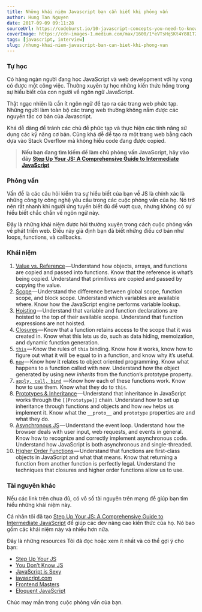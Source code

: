 ```yaml
---
title: Những khái niệm Javascript bạn cần biết khi phỏng vấn
author: Hung Tan Nguyen
date: 2017-09-09 09:11:28
sourceUrl: https://codeburst.io/10-javascript-concepts-you-need-to-know-for-interviews-136df65ecce
coverImage: https://cdn-images-1.medium.com/max/1600/1*eVTsHqSKt4Y881T2mlftFQ.jpeg
tags: [javascript, interview]
slug: /nhung-khai-niem-javascript-ban-can-biet-khi-phong-van
---
```


### Tự học

Có hàng ngàn người đang học JavaScript và web development với hy vọng có được một công việc. Thường xuyên tự học những kiến thức hổng trong sự hiểu biết của con người về ngôn ngữ JavaScript.

Thật ngạc nhiên là cần ít ngôn ngữ để tạo ra các trang web phức tạp. Những người làm toàn bộ các trang web thường không nắm được các nguyên tắc cơ bản của Javascript.

Khá dễ dàng để tránh các chủ đề phức tạp và thực hiện các tính năng sử dụng các kỹ năng cơ bản. Cũng khá dễ để tạo ra một trang web bằng cách dựa vào Stack Overflow mà không hiểu code đang được copied.

> **Nếu bạn đang tìm kiếm để làm chủ phỏng vấn JavaScript, hãy vào đây** [**Step Up Your JS: A Comprehensive Guide to Intermediate JavaScript**](https://www.educative.io/collection/5679346740101120/5707702298738688?authorName=Arnav%20Aggarwal)

### Phỏng vấn

Vấn đề là các câu hỏi kiểm tra sự hiểu biết của bạn về JS là chính xác là những công ty công nghệ yêu cầu trong các cuộc phỏng vấn của họ. Nó trở nên rất nhanh khi người ứng tuyển biết đủ để vượt qua, nhưng không có sự hiểu biết chắc chắn về ngôn ngữ này.

Đây là những khái niệm được hỏi thường xuyên trong cách cuộc phỏng vấn về phát triển web. Điều này giả định bạn đã biết những điều cơ bản như loops, functions, và callbacks.

### Khái niệm

1.  [Value vs. Reference](https://www.educative.io/collection/page/5679346740101120/5707702298738688/5685265389584384/) — Understand how objects, arrays, and functions are copied and passed into functions. Know that the reference is what’s being copied. Understand that primitives are copied and passed by copying the value.
2.  [Scope](https://scotch.io/tutorials/understanding-scope-in-javascript#toc-scope-in-javascript) — Understand the difference between global scope, function scope, and block scope. Understand which variables are available where. Know how the JavaScript engine performs variable lookup.
3.  [Hoisting](http://javascriptissexy.com/javascript-variable-scope-and-hoisting-explained/) — Understand that variable and function declarations are hoisted to the top of their available scope. Understand that function expressions are not hoisted.
4.  [Closures](http://javascriptissexy.com/understand-javascript-closures-with-ease/) — Know that a function retains access to the scope that it was created in. Know what this lets us do, such as data hiding, memoization, and dynamic function generation.
5.  [`this`](https://www.educative.io/collection/page/5679346740101120/5707702298738688/5676830073815040) — Know the rules of `this` binding. Know how it works, know how to figure out what it will be equal to in a function, and know why it’s useful.
6.  [`new`](https://codeburst.io/javascripts-new-keyword-explained-as-simply-as-possible-fec0d87b2741) — Know how it relates to object oriented programming. Know what happens to a function called with new. Understand how the object generated by using new _inherits_ from the function’s prototype property.
7.  [`apply, call, bind`](https://codeplanet.io/javascript-apply-vs-call-vs-bind/)  — Know how each of these functions work. Know how to use them. Know what they do to `this`.
8.  [Prototypes & Inheritance](https://codeburst.io/master-javascript-prototypes-inheritance-d0a9a5a75c4e) — Understand that inheritance in JavaScript works through the `[[Prototype]]` chain. Understand how to set up inheritance through functions and objects and how `new` helps us implement it. Know what the `__proto__` and `prototype` properties are and what they do.
9.  [Asynchronous JS](https://www.youtube.com/watch?v=8aGhZQkoFbQ&t=948s) — Understand the event loop. Understand how the browser deals with user input, web requests, and events in general. Know how to recognize and correctly implement asynchronous code. Understand how JavaScript is both asynchronous and single-threaded.
10. [Higher Order Functions](https://www.sitepoint.com/higher-order-functions-javascript/) — Understand that functions are first-class objects in JavaScript and what that means. Know that returning a function from another function is perfectly legal. Understand the techniques that closures and higher order functions allow us to use.

### Tài nguyên khác

Nếu các link trên chưa đủ, có vô số tài nguyên trên mạng để giúp bạn tìm hiểu những khái niệm này.

Cá nhân tôi đã tạo [Step Up Your JS: A Comprehensive Guide to Intermediate JavaScript](https://www.educative.io/collection/5679346740101120/5707702298738688?authorName=Arnav%20Aggarwal) để giúp các dev nâng cao kiến thức của họ. Nó bao gồm các khái niệm này và nhiều hơn nữa.

Đây là những resources Tôi đã đọc hoặc xem ít nhất và có thể gợi ý cho bạn:

- [Step Up Your JS](https://www.educative.io/collection/5679346740101120/5707702298738688?authorName=Arnav%20Aggarwal)
- [You Don’t Know JS](https://github.com/getify/You-Dont-Know-JS)
- [JavaScript is Sexy](http://javascriptissexy.com/16-javascript-concepts-you-must-know-well/)
- [javascript.com](https://www.javascript.com/resources)
- [Frontend Masters](https://frontendmasters.com/)
- [Eloquent JavaScript](http://eloquentjavascript.net/)

Chúc may mắn trong cuộc phỏng vấn của bạn.
